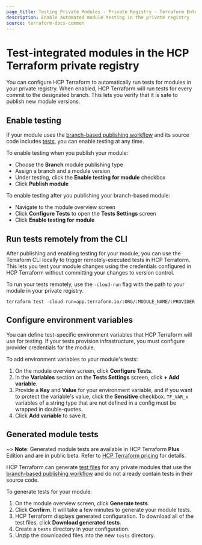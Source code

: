 ```yaml
---
page_title: Testing Private Modules - Private Registry - Terraform Enterprise
description: Enable automated module testing in the private registry
source: terraform-docs-common
---
```


# Test-integrated modules in the HCP Terraform private registry

You can configure HCP Terraform to automatically run tests for modules in your private registry. When enabled, HCP Terraform will run tests for every commit to the designated branch. This lets you verify that it is safe to publish new module versions.

## Enable testing

If your module uses the [branch-based publishing workflow](/terraform/enterprise/registry/publish-modules#branch-based-publishing) and its source code includes [tests](/terraform/language/v1.6.x/tests), you can enable testing at any time.

To enable testing when you publish your module:

-   Choose the **Branch** module publishing type
-   Assign a branch and a module version
-   Under testing, click the **Enable testing for module** checkbox
-   Click **Publish module**

To enable testing after you publishing your branch-based module:

-   Navigate to the module overview screen
-   Click **Configure Tests** to open the **Tests Settings** screen
-   Click **Enable testing for module**

## Run tests remotely from the CLI

After publishing and enabling testing for your module, you can use the Terraform CLI locally to trigger remotely-executed tests in HCP Terraform. This lets you test your module changes using the credentials configured in HCP Terraform without committing your changes to version control. 

To run your tests remotely, use the `-cloud-run` flag with the path to your module in your private registry. 

```shell
terraform test -cloud-run=app.terraform.io/:ORG/:MODULE_NAME/:PROVIDER
```

## Configure environment variables

You can define test-specific environment variables that HCP Terraform will use for testing. If your tests provision infrastructure, you must configure provider credentials for the module.  

To add environment variables to your module's tests:

1.  On the module overview screen, click **Configure Tests**. 
2.  In the **Variables** section on the **Tests Settings** screen, click **+ Add variable**. 
3.  Provide a **Key** and **Value** for your environment variable, and if you want to protect the variable's value, click the **Sensitive** checkbox. `TF_VAR_x` variables of a string type that are not defined in a config must be wrapped in double-quotes.
4.  Click **Add variable** to save it.

<!-- BEGIN: TFC:only name:generate-module-tests -->

## Generated module tests

~> **Note**: Generated module tests are available in HCP Terraform **Plus** Edition and are in public beta. Refer to [HCP Terraform pricing](https://www.hashicorp.com/products/terraform/pricing) for details.

HCP Terraform can generate [test files](/terraform/language/tests) for any private modules that use the [branch-based publishing workflow](/terraform/enterprise/registry/publish-modules#branch-based-publishing) and do not already contain tests in their source code. 

To generate tests for your module:

1.  On the module overview screen, click **Generate tests**.
2.  Click **Confirm**. It will take a few minutes to generate your module tests.
3.  HCP Terraform displays generated configuration. To download all of the test files, click **Download generated tests**.
4.  Create a `tests` directory in your configuration.
5.  Unzip the downloaded files into the new `tests` directory.

<!-- END: TFC:only name:generate-module-tests -->
